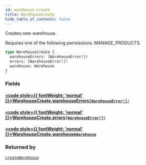 ```yaml
---
id: warehouse-create
title: WarehouseCreate
hide_table_of_contents: false
---
```








Creates new warehouse. 

Requires one of the following permissions: MANAGE_PRODUCTS.

```graphql
type WarehouseCreate {
  warehouseErrors: [WarehouseError!]!
  errors: [WarehouseError!]!
  warehouse: Warehouse
}
```


### Fields

#### [<code style={{ fontWeight: 'normal' }}>WarehouseCreate.<b>warehouseErrors</b></code>](#)<Bullet />[`[WarehouseError!]!`](../../../developer/api-reference/objects/warehouse-error) <Badge class="secondary" text="non-null"/> <Badge class="secondary" text="object"/>
> 
> 

#### [<code style={{ fontWeight: 'normal' }}>WarehouseCreate.<b>errors</b></code>](#)<Bullet />[`[WarehouseError!]!`](../../../developer/api-reference/objects/warehouse-error) <Badge class="secondary" text="non-null"/> <Badge class="secondary" text="object"/>
> 
> 

#### [<code style={{ fontWeight: 'normal' }}>WarehouseCreate.<b>warehouse</b></code>](#)<Bullet />[`Warehouse`](../../../developer/api-reference/objects/warehouse) <Badge class="secondary" text="object"/>
> 
> 



### Returned by

[`createWarehouse`](../../../developer/api-reference/mutations/create-warehouse)  <Badge class="secondary" text="mutation"/>




